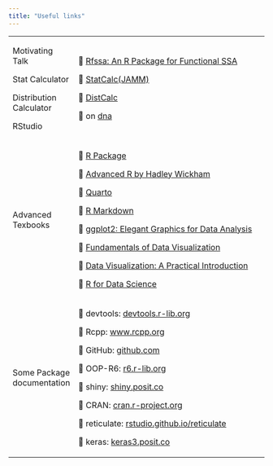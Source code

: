 ```yaml
---
title: "Useful links"
---
```


+----------------------------+--------------------------------------------------------------------------------------+
| Motivating Talk            | 🔗 [Rfssa: An R Package for Functional SSA](http://www.mssc.mu.edu/~mehdi/Rfssa.pdf) |
|                            |                                                                                      |
| Stat Calculator            | 🔗 [StatCalc(JAMM)](http://dna.mscsnet.mu.edu:3838/mlab/JAMM/)                       |
|                            |                                                                                      |
| Distribution Calculator    | 🔗 [DistCalc](http://dna.mscsnet.mu.edu:3838/mlab/DistCalc/)                         |
|                            |                                                                                      |
| RStudio                    | 🔗 on [dna](https://tinyurl.com/RS-dna)                                              |
+----------------------------+--------------------------------------------------------------------------------------+
| Advanced Texbooks          | 🔗 [R Package](https://r-pkgs.org/)                                                  |
|                            |                                                                                      |
|                            | 🔗 [Advanced R by Hadley Wickham](https://adv-r.hadley.nz/)                          |
|                            |                                                                                      |
|                            | 🔗 [Quarto](https://quarto.org/)                                                     |
|                            |                                                                                      |
|                            | 🔗 [R Markdown](https://bookdown.org/yihui/rmarkdown/)                               |
|                            |                                                                                      |
|                            | 🔗 [ggplot2: Elegant Graphics for Data Analysis](https://ggplot2-book.org/)          |
|                            |                                                                                      |
|                            | 🔗 [Fundamentals of Data Visualization](https://clauswilke.com/dataviz/)             |
|                            |                                                                                      |
|                            | 🔗 [Data Visualization: A Practical Introduction](https://socviz.co/)                |
|                            |                                                                                      |
|                            | 🔗 [R for Data Science](https://r4ds.hadley.nz/)                                     |
+----------------------------+--------------------------------------------------------------------------------------+
| Some Package documentation | 🔗 devtools: [devtools.r-lib.org](https://devtools.r-lib.org/)                       |
|                            |                                                                                      |
|                            | 🔗 Rcpp: [www.rcpp.org](https://www.rcpp.org/)                                       |
|                            |                                                                                      |
|                            | 🔗 GitHub: [github.com](https://github.com/)                                         |
|                            |                                                                                      |
|                            | 🔗 OOP-R6: [r6.r-lib.org](https://r6.r-lib.org/)                                     |
|                            |                                                                                      |
|                            | 🔗 shiny: [shiny.posit.co](https://shiny.posit.co/)                                  |
|                            |                                                                                      |
|                            | 🔗 CRAN: [cran.r-project.org](https://cran.r-project.org/submit.html)                |
|                            |                                                                                      |
|                            | 🔗 reticulate: [rstudio.github.io/reticulate](https://rstudio.github.io/reticulate/) |
|                            |                                                                                      |
|                            | 🔗 keras: [keras3.posit.co](https://keras3.posit.co/)                                |
+----------------------------+--------------------------------------------------------------------------------------+
